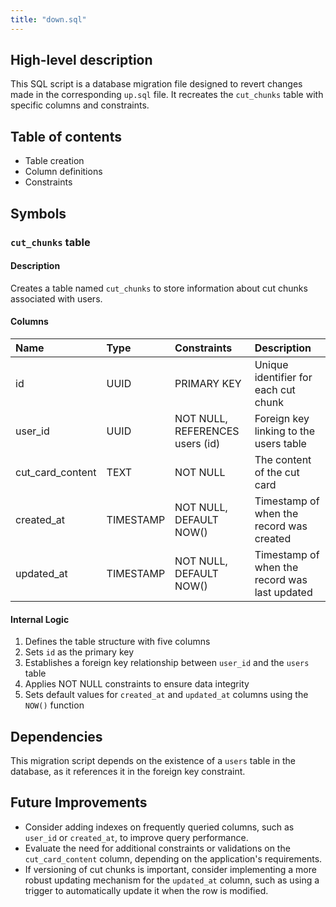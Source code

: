 ```yaml
---
title: "down.sql"
---
```


## High-level description
This SQL script is a database migration file designed to revert changes made in the corresponding `up.sql` file. It recreates the `cut_chunks` table with specific columns and constraints.

## Table of contents
- Table creation
- Column definitions
- Constraints

## Symbols

### `cut_chunks` table
#### Description
Creates a table named `cut_chunks` to store information about cut chunks associated with users.

#### Columns
| Name | Type | Constraints | Description |
|:-----|:-----|:------------|:------------|
| id | UUID | PRIMARY KEY | Unique identifier for each cut chunk |
| user_id | UUID | NOT NULL, REFERENCES users (id) | Foreign key linking to the users table |
| cut_card_content | TEXT | NOT NULL | The content of the cut card |
| created_at | TIMESTAMP | NOT NULL, DEFAULT NOW() | Timestamp of when the record was created |
| updated_at | TIMESTAMP | NOT NULL, DEFAULT NOW() | Timestamp of when the record was last updated |

#### Internal Logic
1. Defines the table structure with five columns
2. Sets `id` as the primary key
3. Establishes a foreign key relationship between `user_id` and the `users` table
4. Applies NOT NULL constraints to ensure data integrity
5. Sets default values for `created_at` and `updated_at` columns using the `NOW()` function

## Dependencies
This migration script depends on the existence of a `users` table in the database, as it references it in the foreign key constraint.

## Future Improvements
- Consider adding indexes on frequently queried columns, such as `user_id` or `created_at`, to improve query performance.
- Evaluate the need for additional constraints or validations on the `cut_card_content` column, depending on the application's requirements.
- If versioning of cut chunks is important, consider implementing a more robust updating mechanism for the `updated_at` column, such as using a trigger to automatically update it when the row is modified.